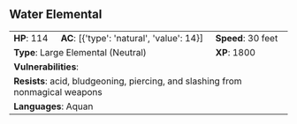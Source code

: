 ## Water Elemental {#monster-water-elemental}

```{=html}
<table class="table table-striped">
    <tbody>
        <tr>                    
            <td><b>HP</b>: 114</td>
            <td><b>AC</b>: [{'type': 'natural', 'value': 14}]</td>
            <td><b>Speed</b>: 30 feet</td>
        </tr>
        <tr>
            <td colspan="2"><b>Type</b>: Large Elemental (Neutral)</td>
            <td><b>XP</b>: 1800</td>
        </tr>
        <tr>
            <td colspan="3"><b>Vulnerabilities</b>: </td>
        </tr>
        <tr>
            <td colspan="3"><b>Resists</b>: acid, bludgeoning, piercing, and slashing from nonmagical weapons</td>
        </tr>
        <tr>
            <td colspan="3"><b>Languages</b>: Aquan</td>
        </tr>
    </tbody>
</table>
```